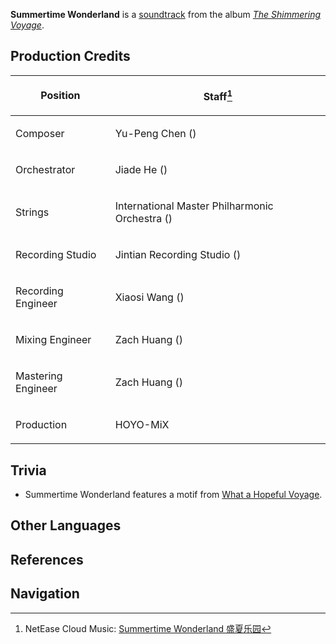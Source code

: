 {{Soundtrack Infobox
|title          =
|image          = The Shimmering Voyage.jpg
|album          = The Shimmering Voyage
|disc           = 4
|number         = 65
|featured       =
|featured2      =
|featured3      =
|featured_disc  =
|featured_disc2 =
|featured_disc3 =
|youtube_id     = OXeli1edmDA
|youtube_time   = 1506
|spotify_id     = 46DyheUw4MIWnFpGhc7Dxr
|played_in      = Event
|during         = Animated cutscene in ''[[Summer Vacation: Proceed With Caution]]''
|domain         =
|previous       = Dvalin Is Landing!
|next           = A New Summer Adventure!
}}
'''Summertime Wonderland''' is a [[soundtrack]] from the album ''[[The Shimmering Voyage]]''.

==Production Credits==
{| class="wikitable" style="text-align:left; height:0.5em"
! Position
! Staff<ref>NetEase Cloud Music: [https://music.163.com/#/song?id=1861579817 Summertime Wonderland 盛夏乐园]</ref>
|-
! Composer
| Yu-Peng Chen ({{zh|陈致逸}})
|-
! Orchestrator
| Jiade He ({{zh|何迦德}})
|-
! Strings
| International Master Philharmonic Orchestra ({{zh|国际首席爱乐乐团}})
|-
! Recording Studio
| Jintian Recording Studio ({{zh|金田录音棚}})
|-
! Recording Engineer
| Xiaosi Wang ({{zh|王小四}})
|-
! Mixing Engineer
| Zach Huang ({{zh|黄巍}})
|-
! Mastering Engineer
| Zach Huang ({{zh|黄巍}})
|-
! Production
| HOYO-MiX
|}

==Trivia==
* Summertime Wonderland features a motif from [[What a Hopeful Voyage]].

==Other Languages==
{{Other Languages
|en      = Summertime Wonderland
|zhs     = 盛夏乐园
|zhs_rm  = Shèngxià Lèyuán
|zht     = 盛夏樂園
|zht_rm  = Shèngxià Lèyuán
|zh_tl   = 
|ja      = 真夏ランド
|ja_rm   = Manatsu Rando
|ja_tl   = 
|tr      = 
|it      = 
}}

==References==
{{Reflist}}

==Navigation==
{{Soundtrack Navbox|The Shimmering Voyage}}